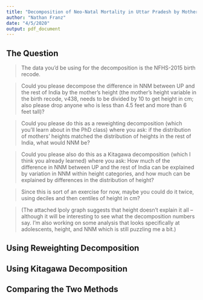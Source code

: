 ```yaml
---
title: "Decomposition of Neo-Natal Mortality in Uttar Pradesh by Mother's Height"
author: "Nathan Franz"
date: "4/5/2020"
output: pdf_document
---
```


## The Question

> The data you'd be using for the decomposition is the NFHS-2015 birth recode. 

> Could you please decompose the difference in NNM between UP and the rest of India by the mother's height (the mother's height variable in the birth recode, v438, needs to be divided by 10 to get height in cm; also please drop anyone who is less than 4.5 feet and more than 6 feet tall)?

> Could you please do this as a reweighting decomposition (which you'll learn about in the PhD class) where you ask: if the distribution of mothers' heights matched the distribution of heights in the rest of India, what would NNM be?

> Could you please also do this as a Kitagawa decomposition (which I think you already learned) where you ask: How much of the difference in NNM between UP and the rest of India can be explained by variation in NNM within height categories, and how much can be explained by differences in the distribution of height?

> Since this is sort of an exercise for now, maybe you could do it twice, using deciles and then centiles of height in cm?

> (The attached lpoly graph suggests that height doesn't explain it all -- although it will be interesting to see what the decomposition numbers say.  I'm also working on some analysis that looks specifically at adolescents, height, and NNM which is still puzzling me a bit.)


## Using Reweighting Decomposition

## Using Kitagawa Decomposition

## Comparing the Two Methods
